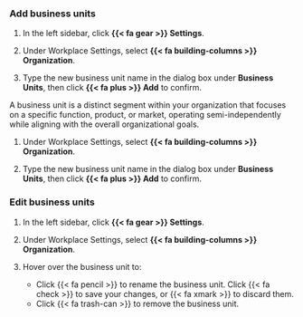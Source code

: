 ### Add business units

:::: {.content-visible unless-format="revealjs"}
1. In the left sidebar, click **{{< fa gear >}} Settings**. 

1. Under Workplace Settings, select **{{< fa building-columns >}} Organization**.

1. Type the new business unit name in the dialog box under **Business Units**, then click **{{< fa plus >}} Add** to confirm.
::::

:::: {.content-hidden unless-format="revealjs"}
A business unit is a distinct segment within your organization that focuses on a specific function, product, or market, operating semi-independently while aligning with the overall organizational goals.

1. Under Workplace Settings, select **{{< fa building-columns >}} Organization**.

1. Type the new business unit name in the dialog box under **Business Units**, then click **{{< fa plus >}} Add** to confirm.
::::

:::: {.content-visible unless-format="revealjs"}
### Edit business units
1. In the left sidebar, click **{{< fa gear >}} Settings**.  

1. Under Workplace Settings, select **{{< fa building-columns >}} Organization**.

1. Hover over the business unit to:
   - Click {{< fa pencil >}} to rename the business unit. Click {{< fa check >}} to save your changes, or {{< fa xmark >}} to discard them.
   - Click {{< fa trash-can >}} to remove the business unit.
::::
